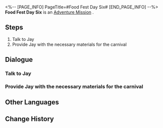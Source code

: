<%-- [PAGE_INFO]
PageTitle=#Food Fest Day Six#
[END_PAGE_INFO] --%>
{{Stub|Dialogue, characters, and location(s)}}
{{Mission Infobox
|id            = 8020106
|title         = 
|image         = Mission Food Fest Day Six.png
|type          = Adventure
|event_name    = 
|chapter       = 
|requirements  = [[Adventure Mission]] ''[[Food Fest Day Five]]'' completed
|summary       = <!--official mission summary from Fate's Atlas-->
|characters    = <!--characters that appear in this mission-->
|startLocation = <!--location as it intially appears on the mission screen-->
|world         = <!--i.e. Penacony-->
|area          = <!--i.e. A Child's Dream-->
|prev          = 
|next          = Food Fest Day Seven
|exp           = 
|credits       = 1000
|stellarJade   = 
|other         = {{Card List||delim=;}}
}}
'''Food Fest Day Six''' is an [[Adventure Mission]]<!--in [world]-->.

==Steps==
# Talk to Jay
# Provide Jay with the necessary materials for the carnival

<!--
==Gameplay Notes==

--><!--
==Trial Character==

-->
==Dialogue==
{{Stub Dialogue}}
===Talk to Jay===
{{Mission Description|type=adventure|location=<!--to be added-->|The gourmet carnival is in progress! Ask Jay what ingredients are needed for today.}}
{{Dialogue Start}}
:{{tx}}
{{Dialogue End}}

===Provide Jay with the necessary materials for the carnival===
{{Mission Description|type=adventure|location=<!--to be added-->|update|Jay has listed all the ingredients required for today's catering menu. Once you have gathered all of the ingredients, bring them to him!}}
{{Dialogue Start}}
:{{tx}}
{{Dialogue End}}

==Other Languages==
{{Other Languages
|en   = Food Fest Day Six
|zhs  = 美食庆典•第六日
|zht  = 美食慶典•第六日
|ja   = グルメフェス・6日目
|ko   = 미식 축제•6일차
|es   = Festival gastronómico: día 6
|fr   = Grand festin : Jour 6
|ru   = Деликатесы Пенаконии: День шестой
|th   = งานเทศกาลอาหาร วันที่ 6
|vi   = Lễ Hội Ẩm Thực - Ngày 6
|de   = Feinschmeckerfest: Tag 6
|id   = Festival Kuliner: Hari Ke-6
|pt   = Festival Gastronômico Dia Seis
}}

==Change History==
{{Change History|2.0}}
